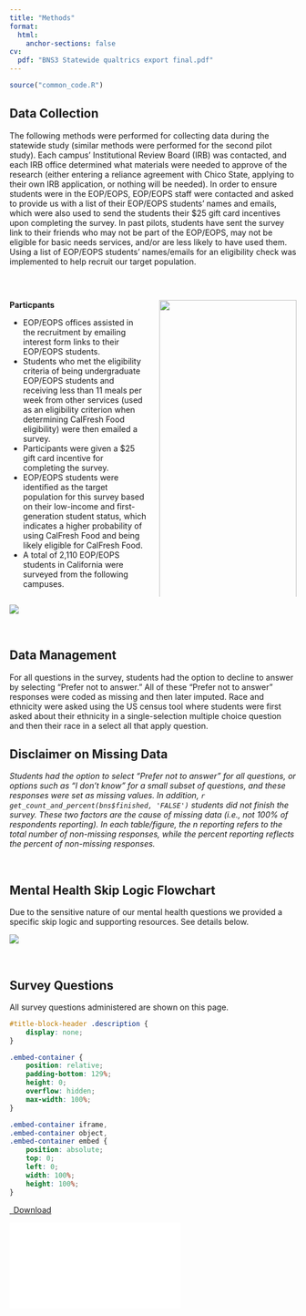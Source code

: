 ```yaml
---
title: "Methods"
format:
  html:
    anchor-sections: false
cv:
  pdf: "BNS3 Statewide qualtrics export final.pdf"
---
```


```r
source("common_code.R")
```

## Data Collection

The following methods were performed for collecting data during the statewide study (similar methods were performed for the second pilot study). Each campus’ Institutional Review Board (IRB) was contacted, and each IRB office determined what materials were needed to approve of the research (either entering a reliance agreement with Chico State, applying to their own IRB application, or nothing will be needed). In order to ensure students were in the EOP/EOPS, EOP/EOPS staff were contacted and asked to provide us with a list of their EOP/EOPS students’ names and emails, which were also used to send the students their $25 gift card incentives upon completing the survey. In past pilots, students have sent the survey link to their friends who may not be part of the EOP/EOPS, may not be eligible for basic needs services, and/or are less likely to have used them. Using a list of EOP/EOPS students’ names/emails for an eligibility check was implemented to help recruit our target population.

<br>

:::: {.columns}

::: {.column width="50%"}

**Particpants**

-   EOP/EOPS offices assisted in the recruitment by emailing interest form links to their EOP/EOPS students.
-   Students who met the eligibility criteria of being undergraduate EOP/EOPS students and receiving less than 11 meals per week from other services (used as an eligibility criterion when determining CalFresh Food eligibility) were then emailed a survey.
-   Participants were given a \$25 gift card incentive for completing the survey.
-   EOP/EOPS students were identified as the target population for this survey based on their low-income and first-generation student status, which indicates a higher probability of using CalFresh Food and being likely eligible for CalFresh Food.
-   A total of 2,110 EOP/EOPS students in California were surveyed from the following campuses.

:::

::: {.column width="50%"}

![](consort_diagram.png){width=100%}

:::

::::

![](automated_process.png)

<br>

## Data Management

For all questions in the survey, students had the option to decline to answer by selecting “Prefer not to answer.” All of these “Prefer not to answer” responses were coded as missing and then later imputed. Race and ethnicity were asked using the US census tool where students were first asked about their ethnicity in a single-selection multiple choice question and then their race in a select all that apply question.

::: callout-important
## Disclaimer on Missing Data

*Students had the option to select "Prefer not to answer" for all questions, or options such as "I don't know" for a small subset of questions, and these responses were set as missing values. In addition, `r get_count_and_percent(bns$finished, 'FALSE')` students did not finish the survey. These two factors are the cause of missing data (i.e., not 100% of respondents reporting). In each table/figure, the n reporting refers to the total number of non-missing responses, while the percent reporting reflects the percent of non-missing responses.*
:::

<br>

## Mental Health Skip Logic Flowchart

Due to the sensitive nature of our mental health questions we provided a specific skip logic and supporting resources. See details below.

![](BNS_Mental_Health_Flowchart.png)

<br>

## Survey Questions

All survey questions administered are shown on this page.

```css
#title-block-header .description {
    display: none;
}
```

```css
.embed-container {
    position: relative;
    padding-bottom: 129%;
    height: 0;
    overflow: hidden;
    max-width: 100%;
}

.embed-container iframe,
.embed-container object,
.embed-container embed {
    position: absolute;
    top: 0;
    left: 0;
    width: 100%;
    height: 100%;
}
```

```{=html}
<p class="text-center">
  <a class="btn btn-primary btn-lg download" href="`r rmarkdown::metadata$cv$pdf`" target="_blank">
    <i class="fa-solid fa-file-arrow-down"></i>&ensp;Download
  </a>
</p>

<div class="embed-container">
  <iframe src="`r rmarkdown::metadata$cv$pdf`" style="border: 0.5px"></iframe>
</div>
```

